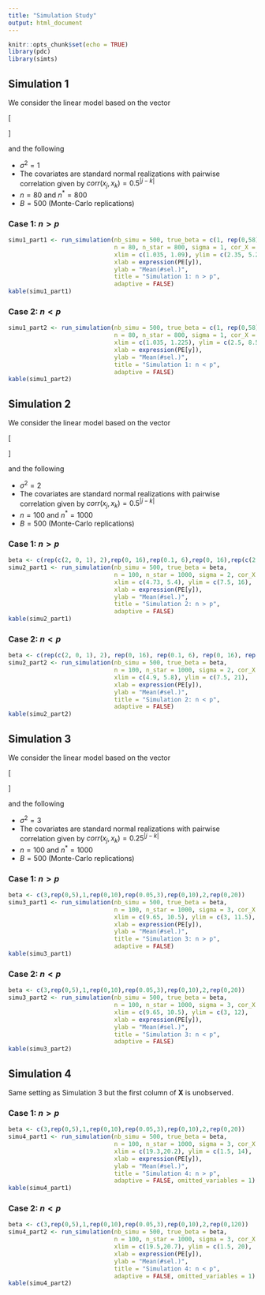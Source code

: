 ```yaml
---
title: "Simulation Study"
output: html_document
---
```


```r
knitr::opts_chunk$set(echo = TRUE)
library(pdc)
library(simts)
```

 
## Simulation 1 

We consider the linear model based on the vector

\[
\begin{aligned}
  \boldsymbol{\beta}^T &= [1,
    \underbrace{0, \ldots, 0}_\text{58} , 1], &\text{(Case 1)}\\
  \boldsymbol{\beta}^T &= [1,
    \underbrace{0, \ldots, 0}_\text{58} , 1, \underbrace{0, \ldots, 0}_\text{100}],  &\text{(Case 2)}
\end{aligned}
\]

and the following

- $\sigma^2 = 1$
- The covariates are standard normal realizations with pairwise correlation given by $corr(x_j, x_k) = 0.5^{|j-k|}$
- $n = 80$ and $n^\ast = 800$
- $B = 500$ (Monte-Carlo replications)

### Case 1: $n > p$

```r
simu1_part1 <- run_simulation(nb_simu = 500, true_beta = c(1, rep(0,58), 1),
                              n = 80, n_star = 800, sigma = 1, cor_X = 0.5,
                              xlim = c(1.035, 1.09), ylim = c(2.35, 5.2),
                              xlab = expression(PE[y]), 
                              ylab = "Mean(#sel.)",
                              title = "Simulation 1: n > p",
                              adaptive = FALSE)  
kable(simu1_part1)  
```

### Case 2: $n < p$ 

```r
simu1_part2 <- run_simulation(nb_simu = 500, true_beta = c(1, rep(0,58), 1, rep(0, 100)),
                              n = 80, n_star = 800, sigma = 1, cor_X = 0.5,
                              xlim = c(1.035, 1.225), ylim = c(2.5, 8.5),
                              xlab = expression(PE[y]), 
                              ylab = "Mean(#sel.)",
                              title = "Simulation 1: n < p",
                              adaptive = FALSE)  
kable(simu1_part2)  
```

## Simulation 2

We consider the linear model based on the vector

\[
\begin{aligned}
  \boldsymbol{\beta}^T &= [2, 0, 1, 2, 0, 1, \underbrace{0, \ldots, 0}_\text{16}, \underbrace{0.1, \ldots, 0.1}_\text{6}, \underbrace{0, \ldots, 0}_\text{16}, 2, 0, 1, 2, 0, 1], &\text{(Case 1)}\\
  \boldsymbol{\beta}^T &= [2, 0, 1, 2, 0, 1, \underbrace{0, \ldots, 0}_\text{16}, \underbrace{0.1, \ldots, 0.1}_\text{6}, \underbrace{0, \ldots, 0}_\text{16}, 2, 0, 1, 2, 0, 1, \underbrace{0, \ldots, 0}_\text{100}],  &\text{(Case 2)}
\end{aligned}
\]

and the following

- $\sigma^2 = 2$
- The covariates are standard normal realizations with pairwise correlation given by $corr(x_j, x_k) = 0.5^{|j-k|}$
- $n = 100$ and $n^\ast = 1000$
- $B = 500$ (Monte-Carlo replications)

### Case 1: $n > p$

```r
beta <- c(rep(c(2, 0, 1), 2),rep(0, 16),rep(0.1, 6),rep(0, 16),rep(c(2, 0, 1), 2))
simu2_part1 <- run_simulation(nb_simu = 500, true_beta = beta,
                              n = 100, n_star = 1000, sigma = 2, cor_X = 0.5,
                              xlim = c(4.73, 5.4), ylim = c(7.5, 16),
                              xlab = expression(PE[y]),
                              ylab = "Mean(#sel.)", 
                              title = "Simulation 2: n > p",
                              adaptive = FALSE)  
kable(simu2_part1)  
```

### Case 2: $n < p$ 

```r
beta <- c(rep(c(2, 0, 1), 2), rep(0, 16), rep(0.1, 6), rep(0, 16), rep(c(2, 0, 1), 2), rep(0, 100))
simu2_part2 <- run_simulation(nb_simu = 500, true_beta = beta,
                              n = 100, n_star = 1000, sigma = 2, cor_X = 0.5,
                              xlim = c(4.9, 5.8), ylim = c(7.5, 21),
                              xlab = expression(PE[y]),
                              ylab = "Mean(#sel.)", 
                              title = "Simulation 2: n < p",
                              adaptive = FALSE)  
kable(simu2_part2)  
```


## Simulation 3

We consider the linear model based on the vector

\[
\begin{aligned}
  \boldsymbol{\beta}^T &= [3, \underbrace{0, \ldots, 0}_\text{5}, 1, \underbrace{0, \ldots, 0}_\text{10}, 0.05, 0.05, 0.05, \underbrace{0, \ldots, 0}_\text{10}, 2, \underbrace{0, \ldots, 0}_\text{20}], &\text{(Case 1)}\\
  \boldsymbol{\beta}^T &= [3, \underbrace{0, \ldots, 0}_\text{5}, 1, \underbrace{0, \ldots, 0}_\text{10}, 0.05, 0.05, 0.05, \underbrace{0, \ldots, 0}_\text{10}, 2, \underbrace{0, \ldots, 0}_\text{120}],  &\text{(Case 2)}
\end{aligned}
\]

and the following

- $\sigma^2 = 3$
- The covariates are standard normal realizations with pairwise correlation given by $corr(x_j, x_k) = 0.25^{|j-k|}$
- $n = 100$ and $n^\ast = 1000$
- $B = 500$ (Monte-Carlo replications)
   
### Case 1: $n > p$ 
 
```r
beta <- c(3,rep(0,5),1,rep(0,10),rep(0.05,3),rep(0,10),2,rep(0,20))
simu3_part1 <- run_simulation(nb_simu = 500, true_beta = beta,
                              n = 100, n_star = 1000, sigma = 3, cor_X = 0.25,
                              xlim = c(9.65, 10.5), ylim = c(3, 11.5),
                              xlab = expression(PE[y]), 
                              ylab = "Mean(#sel.)", 
                              title = "Simulation 3: n > p",
                              adaptive = FALSE)
kable(simu3_part1)  
```


### Case 2: $n < p$ 
 
```r
beta <- c(3,rep(0,5),1,rep(0,10),rep(0.05,3),rep(0,10),2,rep(0,20))
simu3_part2 <- run_simulation(nb_simu = 500, true_beta = beta,
                              n = 100, n_star = 1000, sigma = 3, cor_X = 0.25,
                              xlim = c(9.65, 10.5), ylim = c(3, 12),
                              xlab = expression(PE[y]), 
                              ylab = "Mean(#sel.)", 
                              title = "Simulation 3: n < p",
                              adaptive = FALSE)
kable(simu3_part2)  
```


## Simulation 4
   
Same setting as Simulation 3 but the first column of $\mathbf{X}$ is unobserved.

### Case 1: $n > p$ 

```r
beta <- c(3,rep(0,5),1,rep(0,10),rep(0.05,3),rep(0,10),2,rep(0,20))
simu4_part1 <- run_simulation(nb_simu = 500, true_beta = beta,
                              n = 100, n_star = 1000, sigma = 3, cor_X = 0.25,
                              xlim = c(19.3,20.2), ylim = c(1.5, 14),
                              xlab = expression(PE[y]), 
                              ylab = "Mean(#sel.)", 
                              title = "Simulation 4: n > p",
                              adaptive = FALSE, omitted_variables = 1)
kable(simu4_part1)  
```
 
### Case 2: $n < p$ 

```r
beta <- c(3,rep(0,5),1,rep(0,10),rep(0.05,3),rep(0,10),2,rep(0,120))
simu4_part2 <- run_simulation(nb_simu = 500, true_beta = beta, 
                              n = 100, n_star = 1000, sigma = 3, cor_X = 0.25,
                              xlim = c(19.5,20.7), ylim = c(1.5, 20),
                              xlab = expression(PE[y]), 
                              ylab = "Mean(#sel.)", 
                              title = "Simulation 4: n < p",
                              adaptive = FALSE, omitted_variables = 1)
kable(simu4_part2)  
```

